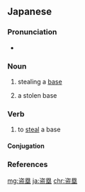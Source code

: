 ==Japanese==
{{ja-kanjitab|とう|るい|yomi=o}}

===Pronunciation===
* {{ja-pron|とうるい|y=o|acc=0|acc_ref=NHK}}

===Noun===
{{ja-noun|とうるい}}

# {{lb|ja|baseball|sort=とうるい}} stealing a [[base]]
# {{lb|ja|baseball|sort=とうるい}} a stolen base

===Verb===
{{ja-verb-suru|とうるい}}

# to [[steal]] a base

====Conjugation====
{{ja-suru|とうるい}}

===References===
<references/>

[[mg:盗塁]]
[[ja:盗塁]]
[[chr:盗塁]]